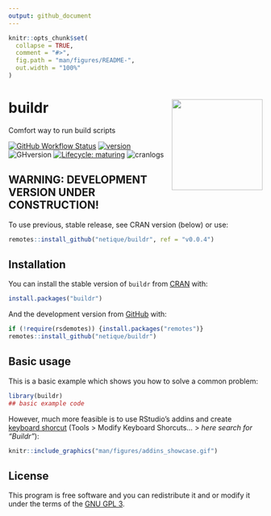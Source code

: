 ```yaml
---
output: github_document
---
```


<!-- README.md is generated from README.Rmd. Please edit that file -->

```r
knitr::opts_chunk$set(
  collapse = TRUE,
  comment = "#>",
  fig.path = "man/figures/README-",
  out.width = "100%"
)
```

# buildr <img src="man/figures/logo.png" align="right" width=180/> 
Comfort way to run build scripts

<!-- badges: start -->
[![GitHub Workflow Status](https://img.shields.io/github/workflow/status/netique/buildr/R-CMD-check)](https://github.com/netique/buildr/actions?query=workflow%3AR-CMD-check)
[![version](https://www.r-pkg.org/badges/version/buildr)](https://CRAN.R-project.org/package=buildr)
![GHversion](https://img.shields.io/github/release/netique/buildr.svg)
[![Lifecycle: maturing](https://img.shields.io/badge/lifecycle-maturing-blue.svg)](https://www.tidyverse.org/lifecycle/#maturing)
![cranlogs](https://cranlogs.r-pkg.org/badges/grand-total/buildr)
<!-- badges: end -->

## WARNING: DEVELOPMENT VERSION UNDER CONSTRUCTION!

To use previous, stable release, see CRAN version (below) or use:

```r
remotes::install_github("netique/buildr", ref = "v0.0.4")
```



<!-- Working with reproducible reports or any other similar projects often requires to run the script that "builds" the output file in a specified way. One can become tired from repeatedly switching to the build script and sourcing it. -->
<!-- The `buildr` package does this one simple thing via "RStudio addin" – user can set up the *keyboard shortcut* and run the build script with **one keystroke anywhere anytime.** The second way is to pass `buildr()` (don't forget the parentheses!) command to console which does the same thing. Both ways source the `build.R` (case *insensitive*) file present in the current working directory. -->

## Installation

You can install the stable version of `buildr` from [CRAN](https://CRAN.R-project.org/package=buildr) with:

``` r
install.packages("buildr")
```

And the development version from [GitHub](https://github.com/netique/buildr) with:

``` r
if (!require(rsdemotes)) {install.packages("remotes")}
remotes::install_github("netique/buildr")
```

## Basic usage

This is a basic example which shows you how to solve a common problem:

```r
library(buildr)
## basic example code
```

However, much more feasible is to use RStudio's addins and create [keyboard shorcut](http://rstudio.github.io/rstudioaddins/#keyboard-shorcuts) (Tools > Modify Keyboard Shorcuts... > *here search for "Buildr"*):


```r
knitr::include_graphics("man/figures/addins_showcase.gif")
```


## License
This program is free software and you can redistribute it and or modify it under the terms of the [GNU GPL 3](https://www.gnu.org/licenses/gpl-3.0.en.html).
